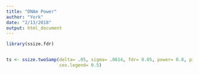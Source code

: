 ```yaml
---
title: "DNAm Power"
author: "York"
date: "2/13/2018"
output: html_document
---
```


```r

library(ssize.fdr)



```


```r

ts <- ssize.twoSamp(delta= .05, sigma= .0614, fdr= 0.05, power= 0.8, pi0= c(.6, .7, .8, .9, .95, .99), maxN= 100, side= "two-sided",
                    cex.legend= 0.5)



```


